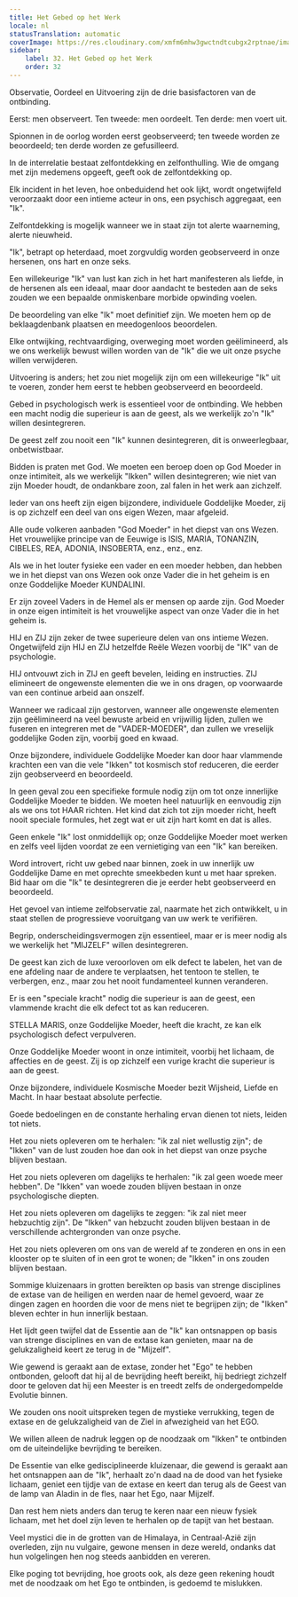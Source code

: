 ```yaml
---
title: Het Gebed op het Werk
locale: nl
statusTranslation: automatic
coverImage: https://res.cloudinary.com/xmfm6mhw3gwctndtcubgx2rptnae/image/upload/v1740468922/small_cover_tratado_de_psicologia_revolucionaria_a4c0dca4e0.webp
sidebar:
    label: 32. Het Gebed op het Werk
    order: 32
---
```

Observatie, Oordeel en Uitvoering zijn de drie basisfactoren van de ontbinding.

Eerst: men observeert. Ten tweede: men oordeelt. Ten derde: men voert uit.

Spionnen in de oorlog worden eerst geobserveerd; ten tweede worden ze beoordeeld; ten derde worden ze gefusilleerd.

In de interrelatie bestaat zelfontdekking en zelfonthulling. Wie de omgang met zijn medemens opgeeft, geeft ook de zelfontdekking op.

Elk incident in het leven, hoe onbeduidend het ook lijkt, wordt ongetwijfeld veroorzaakt door een intieme acteur in ons, een psychisch aggregaat, een "Ik".

Zelfontdekking is mogelijk wanneer we in staat zijn tot alerte waarneming, alerte nieuwheid.

"Ik", betrapt op heterdaad, moet zorgvuldig worden geobserveerd in onze hersenen, ons hart en onze seks.

Een willekeurige "Ik" van lust kan zich in het hart manifesteren als liefde, in de hersenen als een ideaal, maar door aandacht te besteden aan de seks zouden we een bepaalde onmiskenbare morbide opwinding voelen.

De beoordeling van elke "Ik" moet definitief zijn. We moeten hem op de beklaagdenbank plaatsen en meedogenloos beoordelen.

Elke ontwijking, rechtvaardiging, overweging moet worden geëlimineerd, als we ons werkelijk bewust willen worden van de "Ik" die we uit onze psyche willen verwijderen.

Uitvoering is anders; het zou niet mogelijk zijn om een ​​willekeurige "Ik" uit te voeren, zonder hem eerst te hebben geobserveerd en beoordeeld.

Gebed in psychologisch werk is essentieel voor de ontbinding. We hebben een macht nodig die superieur is aan de geest, als we werkelijk zo'n "Ik" willen desintegreren.

De geest zelf zou nooit een "Ik" kunnen desintegreren, dit is onweerlegbaar, onbetwistbaar.

Bidden is praten met God. We moeten een beroep doen op God Moeder in onze intimiteit, als we werkelijk "Ikken" willen desintegreren; wie niet van zijn Moeder houdt, de ondankbare zoon, zal falen in het werk aan zichzelf.

Ieder van ons heeft zijn eigen bijzondere, individuele Goddelijke Moeder, zij is op zichzelf een deel van ons eigen Wezen, maar afgeleid.

Alle oude volkeren aanbaden "God Moeder" in het diepst van ons Wezen. Het vrouwelijke principe van de Eeuwige is ISIS, MARIA, TONANZIN, CIBELES, REA, ADONIA, INSOBERTA, enz., enz., enz.

Als we in het louter fysieke een vader en een moeder hebben, dan hebben we in het diepst van ons Wezen ook onze Vader die in het geheim is en onze Goddelijke Moeder KUNDALINI.

Er zijn zoveel Vaders in de Hemel als er mensen op aarde zijn. God Moeder in onze eigen intimiteit is het vrouwelijke aspect van onze Vader die in het geheim is.

HIJ en ZIJ zijn zeker de twee superieure delen van ons intieme Wezen. Ongetwijfeld zijn HIJ en ZIJ hetzelfde Reële Wezen voorbij de "IK" van de psychologie.

HIJ ontvouwt zich in ZIJ en geeft bevelen, leiding en instructies. ZIJ elimineert de ongewenste elementen die we in ons dragen, op voorwaarde van een continue arbeid aan onszelf.

Wanneer we radicaal zijn gestorven, wanneer alle ongewenste elementen zijn geëlimineerd na veel bewuste arbeid en vrijwillig lijden, zullen we fuseren en integreren met de "VADER-MOEDER", dan zullen we vreselijk goddelijke Goden zijn, voorbij goed en kwaad.

Onze bijzondere, individuele Goddelijke Moeder kan door haar vlammende krachten een van die vele "Ikken" tot kosmisch stof reduceren, die eerder zijn geobserveerd en beoordeeld.

In geen geval zou een specifieke formule nodig zijn om tot onze innerlijke Goddelijke Moeder te bidden. We moeten heel natuurlijk en eenvoudig zijn als we ons tot HAAR richten. Het kind dat zich tot zijn moeder richt, heeft nooit speciale formules, het zegt wat er uit zijn hart komt en dat is alles.

Geen enkele "Ik" lost onmiddellijk op; onze Goddelijke Moeder moet werken en zelfs veel lijden voordat ze een vernietiging van een "Ik" kan bereiken.

Word introvert, richt uw gebed naar binnen, zoek in uw innerlijk uw Goddelijke Dame en met oprechte smeekbeden kunt u met haar spreken. Bid haar om die "Ik" te desintegreren die je eerder hebt geobserveerd en beoordeeld.

Het gevoel van intieme zelfobservatie zal, naarmate het zich ontwikkelt, u in staat stellen de progressieve vooruitgang van uw werk te verifiëren.

Begrip, onderscheidingsvermogen zijn essentieel, maar er is meer nodig als we werkelijk het "MIJZELF" willen desintegreren.

De geest kan zich de luxe veroorloven om elk defect te labelen, het van de ene afdeling naar de andere te verplaatsen, het tentoon te stellen, te verbergen, enz., maar zou het nooit fundamenteel kunnen veranderen.

Er is een "speciale kracht" nodig die superieur is aan de geest, een vlammende kracht die elk defect tot as kan reduceren.

STELLA MARIS, onze Goddelijke Moeder, heeft die kracht, ze kan elk psychologisch defect verpulveren.

Onze Goddelijke Moeder woont in onze intimiteit, voorbij het lichaam, de affecties en de geest. Zij is op zichzelf een vurige kracht die superieur is aan de geest.

Onze bijzondere, individuele Kosmische Moeder bezit Wijsheid, Liefde en Macht. In haar bestaat absolute perfectie.

Goede bedoelingen en de constante herhaling ervan dienen tot niets, leiden tot niets.

Het zou niets opleveren om te herhalen: "ik zal niet wellustig zijn"; de "Ikken" van de lust zouden hoe dan ook in het diepst van onze psyche blijven bestaan.

Het zou niets opleveren om dagelijks te herhalen: "ik zal geen woede meer hebben". De "Ikken" van woede zouden blijven bestaan ​​in onze psychologische diepten.

Het zou niets opleveren om dagelijks te zeggen: "ik zal niet meer hebzuchtig zijn". De "Ikken" van hebzucht zouden blijven bestaan ​​in de verschillende achtergronden van onze psyche.

Het zou niets opleveren om ons van de wereld af te zonderen en ons in een klooster op te sluiten of in een grot te wonen; de "Ikken" in ons zouden blijven bestaan.

Sommige kluizenaars in grotten bereikten op basis van strenge disciplines de extase van de heiligen en werden naar de hemel gevoerd, waar ze dingen zagen en hoorden die voor de mens niet te begrijpen zijn; de "Ikken" bleven echter in hun innerlijk bestaan.

Het lijdt geen twijfel dat de Essentie aan de "Ik" kan ontsnappen op basis van strenge disciplines en van de extase kan genieten, maar na de gelukzaligheid keert ze terug in de "Mijzelf".

Wie gewend is geraakt aan de extase, zonder het "Ego" te hebben ontbonden, gelooft dat hij al de bevrijding heeft bereikt, hij bedriegt zichzelf door te geloven dat hij een Meester is en treedt zelfs de ondergedompelde Evolutie binnen.

We zouden ons nooit uitspreken tegen de mystieke verrukking, tegen de extase en de gelukzaligheid van de Ziel in afwezigheid van het EGO.

We willen alleen de nadruk leggen op de noodzaak om "Ikken" te ontbinden om de uiteindelijke bevrijding te bereiken.

De Essentie van elke gedisciplineerde kluizenaar, die gewend is geraakt aan het ontsnappen aan de "Ik", herhaalt zo'n daad na de dood van het fysieke lichaam, geniet een tijdje van de extase en keert dan terug als de Geest van de lamp van Aladin in de fles, naar het Ego, naar Mijzelf.

Dan rest hem niets anders dan terug te keren naar een nieuw fysiek lichaam, met het doel zijn leven te herhalen op de tapijt van het bestaan.

Veel mystici die in de grotten van de Himalaya, in Centraal-Azië zijn overleden, zijn nu vulgaire, gewone mensen in deze wereld, ondanks dat hun volgelingen hen nog steeds aanbidden en vereren.

Elke poging tot bevrijding, hoe groots ook, als deze geen rekening houdt met de noodzaak om het Ego te ontbinden, is gedoemd te mislukken.

